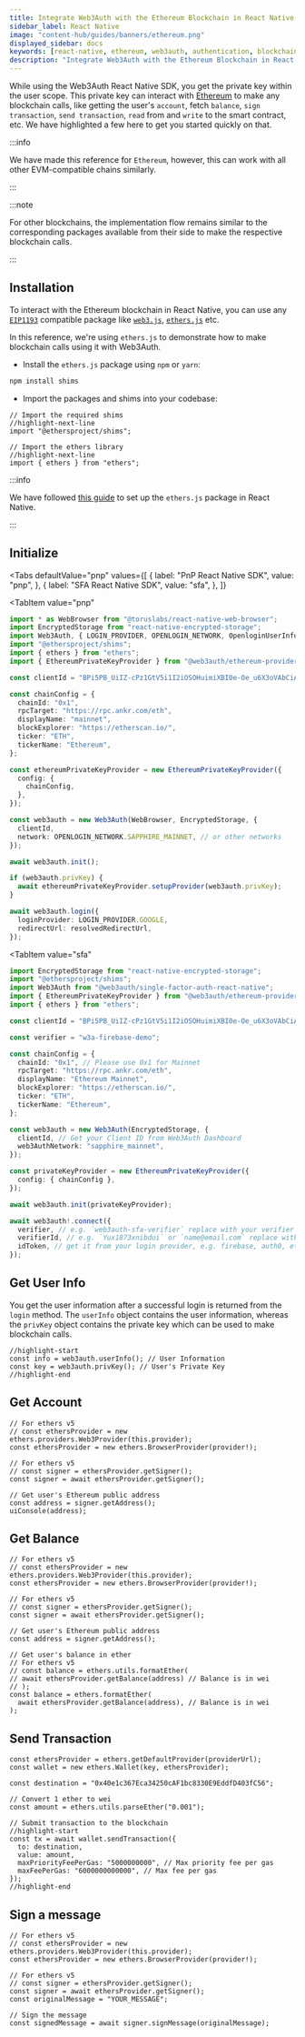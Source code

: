 ```yaml
---
title: Integrate Web3Auth with the Ethereum Blockchain in React Native
sidebar_label: React Native
image: "content-hub/guides/banners/ethereum.png"
displayed_sidebar: docs
keywords: [react-native, ethereum, web3auth, authentication, blockchain]
description: "Integrate Web3Auth with the Ethereum Blockchain in React Native | Documentation - Web3Auth"
---
```



While using the Web3Auth React Native SDK, you get the private key within the user scope. This private key can interact with
[Ethereum](https://ethereum.org/) to make any blockchain calls, like getting the user's `account`, fetch `balance`, `sign transaction`,
`send transaction`, `read` from and `write` to the smart contract, etc. We have highlighted a few here to get you started quickly on that.

:::info

We have made this reference for `Ethereum`, however, this can work with all other EVM-compatible chains similarly.

:::

:::note

For other blockchains, the implementation flow remains similar to the corresponding packages available from their side to make the respective
blockchain calls.

:::

## Installation

To interact with the Ethereum blockchain in React Native, you can use any [`EIP1193`](https://eips.ethereum.org/EIPS/eip-1193) compatible package like
[`web3.js`](https://web3js.readthedocs.io/en/v1.2.8/getting-started.html), [`ethers.js`](https://docs.ethers.io/v5/getting-started/) etc.

In this reference, we're using `ethers.js` to demonstrate how to make blockchain calls using it with Web3Auth.

- Install the `ethers.js` package using `npm` or `yarn`:

```bash npm2yarn
npm install shims
```

- Import the packages and shims into your codebase:

```tsx
// Import the required shims
//highlight-next-line
import "@ethersproject/shims";

// Import the ethers library
//highlight-next-line
import { ethers } from "ethers";
```

:::info

We have followed [this guide](https://docs.ethers.io/v4/cookbook-react.html) to set up the `ethers.js` package in React Native.

:::

## Initialize

<Tabs
 defaultValue="pnp"
  values={[
    { label: "PnP React Native SDK", value: "pnp", },
    { label: "SFA React Native SDK", value: "sfa", },
  ]}
>
<TabItem
  value="pnp"
>

```typescript
import * as WebBrowser from "@toruslabs/react-native-web-browser";
import EncryptedStorage from "react-native-encrypted-storage";
import Web3Auth, { LOGIN_PROVIDER, OPENLOGIN_NETWORK, OpenloginUserInfo } from "@web3auth/react-native-sdk";
import "@ethersproject/shims";
import { ethers } from "ethers";
import { EthereumPrivateKeyProvider } from "@web3auth/ethereum-provider";

const clientId = "BPi5PB_UiIZ-cPz1GtV5i1I2iOSOHuimiXBI0e-Oe_u6X3oVAbCiAZOTEBtTXw4tsluTITPqA8zMsfxIKMjiqNQ"; // get from https://dashboard.web3auth.io

const chainConfig = {
  chainId: "0x1",
  rpcTarget: "https://rpc.ankr.com/eth",
  displayName: "mainnet",
  blockExplorer: "https://etherscan.io/",
  ticker: "ETH",
  tickerName: "Ethereum",
};

const ethereumPrivateKeyProvider = new EthereumPrivateKeyProvider({
  config: {
    chainConfig,
  },
});

const web3auth = new Web3Auth(WebBrowser, EncryptedStorage, {
  clientId,
  network: OPENLOGIN_NETWORK.SAPPHIRE_MAINNET, // or other networks
});

await web3auth.init();

if (web3auth.privKey) {
  await ethereumPrivateKeyProvider.setupProvider(web3auth.privKey);
}

await web3auth.login({
  loginProvider: LOGIN_PROVIDER.GOOGLE,
  redirectUrl: resolvedRedirectUrl,
});
```

</TabItem>

<TabItem
  value="sfa"
>

```typescript
import EncryptedStorage from "react-native-encrypted-storage";
import "@ethersproject/shims";
import Web3Auth from "@web3auth/single-factor-auth-react-native";
import { EthereumPrivateKeyProvider } from "@web3auth/ethereum-provider";
import { ethers } from "ethers";

const clientId = "BPi5PB_UiIZ-cPz1GtV5i1I2iOSOHuimiXBI0e-Oe_u6X3oVAbCiAZOTEBtTXw4tsluTITPqA8zMsfxIKMjiqNQ"; // get from https://dashboard.web3auth.io

const verifier = "w3a-firebase-demo";

const chainConfig = {
  chainId: "0x1", // Please use 0x1 for Mainnet
  rpcTarget: "https://rpc.ankr.com/eth",
  displayName: "Ethereum Mainnet",
  blockExplorer: "https://etherscan.io/",
  ticker: "ETH",
  tickerName: "Ethereum",
};

const web3auth = new Web3Auth(EncryptedStorage, {
  clientId, // Get your Client ID from Web3Auth Dashboard
  web3AuthNetwork: "sapphire_mainnet",
});

const privateKeyProvider = new EthereumPrivateKeyProvider({
  config: { chainConfig },
});

await web3auth.init(privateKeyProvider);

await web3auth!.connect({
  verifier, // e.g. `web3auth-sfa-verifier` replace with your verifier name, and it has to be on the same network passed in init().
  verifierId, // e.g. `Yux1873xnibdui` or `name@email.com` replace with your verifier id(sub or email)'s value.
  idToken, // get it from your login provider, e.g. firebase, auth0, etc.
});
```

</TabItem>
</Tabs>

## Get User Info

You get the user information after a successful login is returned from the `login` method. The `userInfo` object contains the user information,
whereas the `privKey` object contains the private key which can be used to make blockchain calls.

```tsx
//highlight-start
const info = web3auth.userInfo(); // User Information
const key = web3auth.privKey(); // User's Private Key
//highlight-end
```

## Get Account

```tsx
// For ethers v5
// const ethersProvider = new ethers.providers.Web3Provider(this.provider);
const ethersProvider = new ethers.BrowserProvider(provider!);

// For ethers v5
// const signer = ethersProvider.getSigner();
const signer = await ethersProvider.getSigner();

// Get user's Ethereum public address
const address = signer.getAddress();
uiConsole(address);
```

## Get Balance

```tsx
// For ethers v5
// const ethersProvider = new ethers.providers.Web3Provider(this.provider);
const ethersProvider = new ethers.BrowserProvider(provider!);

// For ethers v5
// const signer = ethersProvider.getSigner();
const signer = await ethersProvider.getSigner();

// Get user's Ethereum public address
const address = signer.getAddress();

// Get user's balance in ether
// For ethers v5
// const balance = ethers.utils.formatEther(
// await ethersProvider.getBalance(address) // Balance is in wei
// );
const balance = ethers.formatEther(
  await ethersProvider.getBalance(address), // Balance is in wei
);
```

## Send Transaction

```tsx
const ethersProvider = ethers.getDefaultProvider(providerUrl);
const wallet = new ethers.Wallet(key, ethersProvider);

const destination = "0x40e1c367Eca34250cAF1bc8330E9EddfD403fC56";

// Convert 1 ether to wei
const amount = ethers.utils.parseEther("0.001");

// Submit transaction to the blockchain
//highlight-start
const tx = await wallet.sendTransaction({
  to: destination,
  value: amount,
  maxPriorityFeePerGas: "5000000000", // Max priority fee per gas
  maxFeePerGas: "6000000000000", // Max fee per gas
});
//highlight-end
```

## Sign a message

```tsx
// For ethers v5
// const ethersProvider = new ethers.providers.Web3Provider(this.provider);
const ethersProvider = new ethers.BrowserProvider(provider!);

// For ethers v5
// const signer = ethersProvider.getSigner();
const signer = await ethersProvider.getSigner();
const originalMessage = "YOUR_MESSAGE";

// Sign the message
const signedMessage = await signer.signMessage(originalMessage);
```
